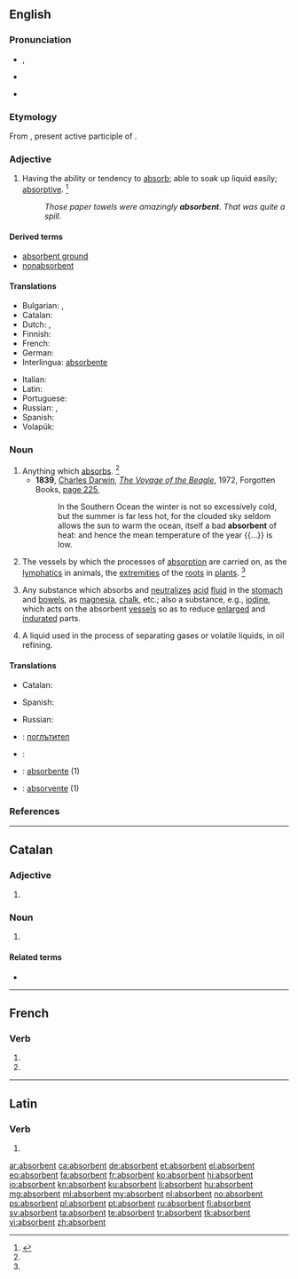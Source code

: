 ==English==

===Pronunciation===
* {{a|RP}} {{IPA|/əbˈsɔː.bn̩t/|/əbˈzɔː.bn̩t/}}, {{X-SAMPA|/@bs'O:(r)b@nt/}}
* {{a|US}} {{IPA|/æbˈsɔr.bn̩t/|/æbˈzɔr.bn̩t/|/əbˈsɔr.bn̩t/|/əbˈzɔr.bn̩t/}}
* {{audio|en-us-absorbent.ogg|Audio (US)}}

===Etymology===
From {{etyl|la|en}} {{term/t|la|absorbēns}}, present active participle of {{term/t|la|absorbeō||absorb}}.

===Adjective===
{{en-adj}}

# Having the ability or tendency to [[absorb]]; able to soak up liquid easily; [[absorptive]]. {{defdate|First attested in the early 18<sup>th</sup> century.}}<ref name=SOED>{{reference-book | last =| first = | authorlink =  | coauthors =  | editor =Brown, Lesley  | others =  | title = The Shorter Oxford English Dictionary | origdate =  | origyear = 1933| origmonth =  | url =  | format =  | accessdate =  | accessyear =  | accessmonth =  | edition = 5th | date =  | year =2003| month =  | publisher =Oxford University Press  | location =Oxford, UK | language =  | id =  | doi = | isbn =978-0-19-860575-7 | lccn = | ol = | pages =9| chapter =  | chapterurl =  | quote =}}</ref>
#: ''Those paper towels were amazingly '''absorbent'''. That was quite a spill.''

====Derived terms====
* [[absorbent ground]]
* [[nonabsorbent]]

====Translations====
{{trans-top|absorbing}}
* Bulgarian: {{t+|bg|попиващ}}, {{t+|bg|поглъщащ}}
* Catalan: {{t+|ca|absorbent}}
* Dutch: {{t+|nl|absorberend}}, {{t+|nl|wateropnemend}}
* Finnish: {{t-|fi|imukykyinen}}
* French: {{t+|fr|absorbant}}
* German: {{t-|de|saugfähig}}
* Interlingua: [[absorbente]]
{{trans-mid}}
* Italian: {{t-|it|assorbente}}
* Latin: {{t-|la|absorbens}}
* Portuguese: {{t+|pt|absorvente}}
* Russian: {{t+|ru|абсорбирующий|tr=absorbirújuščij}}, {{t+|ru|гигроскопичный|tr=gigroskopíčnyj}}
* Spanish: {{t+|es|absorbente}}
* Volapük: {{t-|vo|nüsugik}}
{{trans-bottom}}

===Noun===
{{en-noun}}

# Anything which [[absorbs]]. {{defdate|First attested in the early 18<sup>th</sup> century.}}<ref name=SOED/>
#* '''1839''', [[w:Charles_Darwin|Charles Darwin]], ''[[w:The Voyage of the Beagle|The Voyage of the Beagle]]'', 1972, Forgotten Books, [http://books.google.com.au/books?id=HalyPrin8MAC&pg=PA225&dq=%22The+ocean,+itself+a+bad+absorbent+of+heat%22&hl=en&ei=tKLOTaCeLYyOvQOE0pCeBg&sa=X&oi=book_result&ct=result&resnum=1&ved=0CDkQ6AEwAA#v=onepage&q=%22The%20ocean%2C%20itself%20a%20bad%20absorbent%20of%20heat%22&f=false page 225],
#*: In the Southern Ocean the winter is not so excessively cold, but the summer is far less hot, for the clouded sky seldom allows the sun to warm the ocean, itself a bad '''absorbent''' of heat: and hence the mean temperature of the year {{...}} is low.
# {{context|physiology|pluralized|nowadays|rare|lang=en}} The vessels by which the processes of [[absorption]] are carried on, as the [[lymphatics]] in animals, the [[extremities]] of the [[roots]] in [[plants]]. {{defdate|First attested in the mid 18<sup>th</sup> century.}}<ref name=SOED/>
# {{context|medicine|lang=en}} Any substance which absorbs and [[neutralize]]s [[acid]] [[fluid]] in the [[stomach]] and [[bowels]], as [[magnesia]], [[chalk]], etc.; also a substance, e.g., [[iodine]], which acts on the absorbent [[vessels]] so as to reduce [[enlarged]] and [[indurate]]d parts.
# {{context|chemistry|lang=en}} A liquid used in the process of separating gases or volatile liquids, in oil refining.

====Translations====
{{trans-top|anything which absorbs}}
* Catalan: {{t+|ca|absorbent|m}}
{{trans-mid}}
* Spanish: {{t+|es|absorbente|m}}
{{trans-bottom}}

{{trans-top|substance which absorbs and neutralizes acid fluid}}
* Russian: {{t+|ru|абсорбент|m|tr=absorbént}}
{{trans-mid}}
{{trans-bottom}}

{{checktrans-top}}
* {{ttbc|bg}}: [[поглътител]]
* {{ttbc|fr}}: {{t+|fr|absorbant|m}}
* {{ttbc|ia}}: [[absorbente]] (1)
{{trans-mid}}
* {{ttbc|pt}}: [[absorvente]] {{m}} (1)
{{trans-bottom}}

===References===
<references/>

----

==Catalan==

===Adjective===
{{ca-adj|mf}}

# {{l/en|absorbent}}

===Noun===
{{ca-noun|m}}

# {{l/en|absorbent}}

====Related terms====
* {{l/ca|absorbir}}

----

==French==

===Verb===
{{fr-verb-form}}

# {{conjugation of|absorber||3|p|pres|ind|lang=fr}}
# {{conjugation of|absorber||3|p|pres|sub|lang=fr}}

----

==Latin==

===Verb===
{{la-verb-form|absorbent}}

# {{conjugation of|absorbeō||3|p|pres|act|ind|lang=la}}

[[ar:absorbent]]
[[ca:absorbent]]
[[de:absorbent]]
[[et:absorbent]]
[[el:absorbent]]
[[eo:absorbent]]
[[fa:absorbent]]
[[fr:absorbent]]
[[ko:absorbent]]
[[hi:absorbent]]
[[io:absorbent]]
[[kn:absorbent]]
[[ku:absorbent]]
[[li:absorbent]]
[[hu:absorbent]]
[[mg:absorbent]]
[[ml:absorbent]]
[[my:absorbent]]
[[nl:absorbent]]
[[no:absorbent]]
[[ps:absorbent]]
[[pl:absorbent]]
[[pt:absorbent]]
[[ru:absorbent]]
[[fi:absorbent]]
[[sv:absorbent]]
[[ta:absorbent]]
[[te:absorbent]]
[[tr:absorbent]]
[[tk:absorbent]]
[[vi:absorbent]]
[[zh:absorbent]]